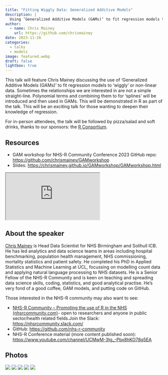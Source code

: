 ```yaml
---
title: "Fitting Wiggly Data: Generalized Additive Models"
description: |
  Using ‘Generalized Additive Models (GAMs)’ to fit regression models to ‘wiggly’ or non-linear data.
author:
  - name: Chris Mainey
    url: https://github.com/chrismainey
date: 2023-11-26
categories:
  - talks
  - models
image: featured.webp
draft: false
lightbox: true
---
```


This talk will feature Chris Mainey discussing the use of ‘Generalized Additive Models (GAMs)’ to fit regression models to ‘wiggly’ or non-linear data. Sometimes the relationships we are interested in are not a simple straight-line. Polynomial terms and combining them to for ‘splines’ will be introduced and then used in GAMs. This will be demonstrated in R as part of the talk. This will be an exciting talk for those wanting to deepen their knowledge of regression.

For in-person attendees, the talk will be followed by pizza/salad and soft drinks, thanks to our sponsors: the [R Consortium](https://www.r-consortium.org/).

## Resources

* GAM workshop for NHS-R Community Conference 2023 GitHub repo: <https://github.com/chrismainey/GAMworkshop>
* Slides: <https://chrismainey.github.io/GAMworkshop/GAMworkshop.html>

<iframe class="slide-deck ar3x2" src="https://chrismainey.github.io/GAMworkshop/GAMworkshop.html#1" title="Slides">
</iframe>

## About the speaker

[Chris Mainey](https://github.com/chrismainey) is Head Data Scientist for NHS Birmingham and Solihull ICB. He has led analytics and data science teams in areas including hospital benchmarking, population health management, NHS commissioning, mortality statistics and patient safety.  He completed his PhD in Applied Statistics and Machine Learning at UCL, focussing on modelling count data and applying natural language processing to NHS datasets.  He is a Senior Fellow of the NHS-R Community and is keen on teaching and spreading data science skills, coding, statistics, and good analytical practise.  He’s very fond of a good coffee, GAM models, and putting code on GitHub.

Those interested in the NHS-R community may also want to see:

- [NHS-R Community – Promoting the use of R in the NHS (nhsrcommunity.com)](https://nhsrcommunity.com/)- open to researchers and anyone in public sector/health related fields.Join the Slack: <https://nhsrcommunity.slack.com/>
- GitHub: <https://github.com/nhs-r-community>
- NHS-R Conference material (more content published soon): <https://www.youtube.com/channel/UCMwM-3tg_-Pbx8hKO78q5EA>

## Photos

![](media/highres_517601369.jpeg){group="my-gallery"}
![](media/highres_517601370.jpeg){group="my-gallery"}
![](media/highres_517601040.jpeg){group="my-gallery"}
![](media/highres_517601041.jpeg){group="my-gallery"}
![](media/highres_517601088.jpeg){group="my-gallery"}
